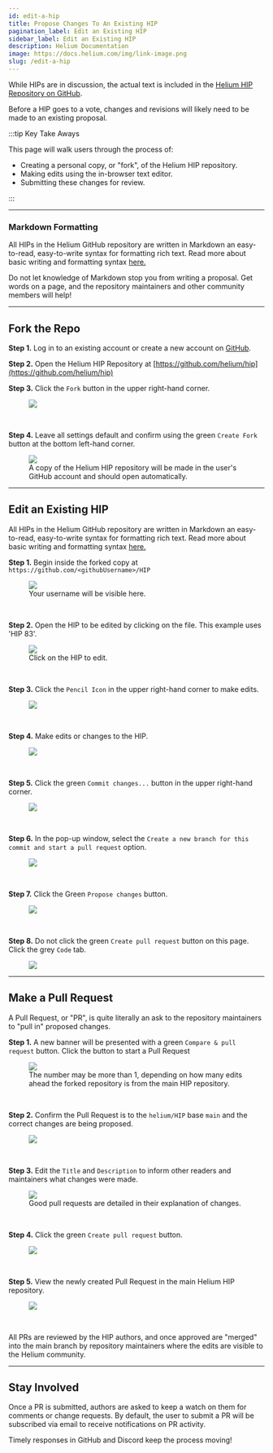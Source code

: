 ```yaml
---
id: edit-a-hip
title: Propose Changes To An Existing HIP
pagination_label: Edit an Existing HIP
sidebar_label: Edit an Existing HIP
description: Helium Documentation
image: https://docs.helium.com/img/link-image.png
slug: /edit-a-hip
---
```



<LegacyContentBanner />

While HIPs are in discussion, the actual text is included in the
[Helium HIP Repository on GitHub](https://github.com/helium/hip).

Before a HIP goes to a vote, changes and revisions will likely need to be made to an existing
proposal.

:::tip Key Take Aways

This page will walk users through the process of:

- Creating a personal copy, or "fork", of the Helium HIP repository.
- Making edits using the in-browser text editor.
- Submitting these changes for review.

:::

---

### Markdown Formatting

All HIPs in the Helium GitHub repository are written in Markdown an easy-to-read, easy-to-write
syntax for formatting rich text. Read more about basic writing and formatting syntax
[here.](https://docs.github.com/en/get-started/writing-on-github/getting-started-with-writing-and-formatting-on-github/basic-writing-and-formatting-syntax)

Do not let knowledge of Markdown stop you from writing a proposal. Get words on a page, and the
repository maintainers and other community members will help!

---

## Fork the Repo

**Step 1.** Log in to an existing account or create a new account on [GitHub](https://github.com).

**Step 2.** Open the Helium HIP Repository at
[https://github.com/helium/hip](https://github.com/helium/hip)

**Step 3.** Click the `Fork` button in the upper right-hand corner.

<figure className="screensnippet-wrapper">
  <img
    src={useBaseUrl('/img/hip/fork-step-0.png')}
    style={{ maxHeight: 800 }}
    className="add-shadow-margin"
  />
</figure>

<br />

**Step 4.** Leave all settings default and confirm using the green `Create Fork` button at the
bottom left-hand corner.

<figure className="screensnippet-wrapper">
  <img
    src={useBaseUrl('/img/hip/fork-step-1.png')}
    style={{ maxHeight: 800 }}
    className="add-shadow-margin"
  />
  <figcaption>
    A copy of the Helium HIP repository will be made in the user's GitHub account and should open
    automatically.
  </figcaption>
</figure>

---

## Edit an Existing HIP

All HIPs in the Helium GitHub repository are written in Markdown an easy-to-read, easy-to-write
syntax for formatting rich text. Read more about basic writing and formatting syntax
[here.](https://docs.github.com/en/get-started/writing-on-github/getting-started-with-writing-and-formatting-on-github/basic-writing-and-formatting-syntax)

**Step 1.** Begin inside the forked copy at `https://github.com/<githubUsername>/HIP`

<figure className="screensnippet-wrapper">
  <img
    src={useBaseUrl('/img/hip/edit-step-0.png')}
    style={{ maxHeight: 800 }}
    className="add-shadow-margin"
  />
  <figcaption>Your username will be visible here.</figcaption>
</figure>

<br />

**Step 2.** Open the HIP to be edited by clicking on the file. This example uses 'HIP 83'.

<figure className="screensnippet-wrapper">
  <img
    src={useBaseUrl('/img/hip/edit-step-1.png')}
    style={{ maxHeight: 800 }}
    className="add-shadow-margin"
  />
  <figcaption>Click on the HIP to edit.</figcaption>
</figure>

<br />

**Step 3.** Click the `Pencil Icon` in the upper right-hand corner to make edits.

<figure className="screensnippet-wrapper">
  <img
    src={useBaseUrl('/img/hip/edit-step-2.png')}
    style={{ maxHeight: 800 }}
    className="add-shadow-margin"
  />
</figure>

<br />

**Step 4.** Make edits or changes to the HIP.

<figure className="screensnippet-wrapper">
  <img
    src={useBaseUrl('/img/hip/edit-step-3.png')}
    style={{ maxHeight: 800 }}
    className="add-shadow-margin"
  />
</figure>

<br />

**Step 5.** Click the green `Commit changes...` button in the upper right-hand corner.

<figure className="screensnippet-wrapper">
  <img
    src={useBaseUrl('/img/hip/edit-step-4.png')}
    style={{ maxHeight: 800 }}
    className="add-shadow-margin"
  />
</figure>

<br />

**Step 6.** In the pop-up window, select the
`Create a new branch for this commit and start a pull request` option.

<figure className="screensnippet-wrapper">
  <img
    src={useBaseUrl('/img/hip/edit-step-5.png')}
    style={{ maxHeight: 800 }}
    className="add-shadow-margin"
  />
</figure>

<br />

**Step 7.** Click the Green `Propose changes` button.

<figure className="screensnippet-wrapper">
  <img
    src={useBaseUrl('/img/hip/edit-step-6.png')}
    style={{ maxHeight: 800 }}
    className="add-shadow-margin"
  />
</figure>

<br />

**Step 8.** Do not click the green `Create pull request` button on this page. Click the grey `Code`
tab.

<figure className="screensnippet-wrapper">
  <img
    src={useBaseUrl('/img/hip/edit-step-7.png')}
    style={{ maxHeight: 800 }}
    className="add-shadow-margin"
  />
</figure>

---

## Make a Pull Request

A Pull Request, or "PR", is quite literally an ask to the repository maintainers to "pull in"
proposed changes.

**Step 1.** A new banner will be presented with a green `Compare & pull request` button. Click the
button to start a Pull Request

<figure className="screensnippet-wrapper">
  <img
    src={useBaseUrl('/img/hip/pull-request-step-0.png')}
    style={{ maxHeight: 800 }}
    className="add-shadow-margin"
  />
  <figcaption>
    The number may be more than 1, depending on how many edits ahead the forked repository is from
    the main HIP repository.
  </figcaption>
</figure>

<br />

**Step 2.** Confirm the Pull Request is to the `helium/HIP` base `main` and the correct changes are
being proposed.

<figure className="screensnippet-wrapper">
  <img
    src={useBaseUrl('/img/hip/pull-request-step-1.png')}
    style={{ maxHeight: 800 }}
    className="add-shadow-margin"
  />
</figure>

<br />

**Step 3.** Edit the `Title` and `Description` to inform other readers and maintainers what changes
were made.

<figure className="screensnippet-wrapper">
  <img
    src={useBaseUrl('/img/hip/pull-request-step-2.png')}
    style={{ maxHeight: 800 }}
    className="add-shadow-margin"
  />
  <figcaption>Good pull requests are detailed in their explanation of changes.</figcaption>
</figure>

<br />

**Step 4.** Click the green `Create pull request` button.

<figure className="screensnippet-wrapper">
  <img
    src={useBaseUrl('/img/hip/pull-request-step-3.png')}
    style={{ maxHeight: 800 }}
    className="add-shadow-margin"
  />
</figure>

<br />

**Step 5.** View the newly created Pull Request in the main Helium HIP repository.

<figure className="screensnippet-wrapper">
  <img
    src={useBaseUrl('/img/hip/pull-request-step-4.png')}
    style={{ maxHeight: 800 }}
    className="add-shadow-margin"
  />
</figure>

<br />

All PRs are reviewed by the HIP authors, and once approved are "merged" into the main branch by
repository maintainers where the edits are visible to the Helium community.

---

## Stay Involved

Once a PR is submitted, authors are asked to keep a watch on them for comments or change requests.
By default, the user to submit a PR will be subscribed via email to receive notifications on PR
activity.

Timely responses in GitHub and Discord keep the process moving!
